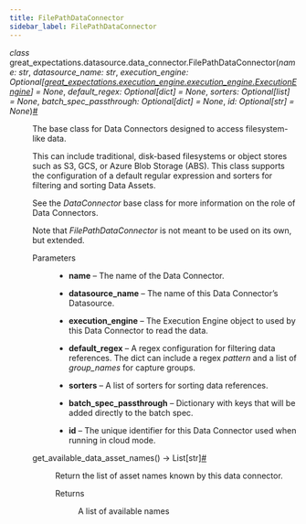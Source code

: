 ```yaml
---
title: FilePathDataConnector
sidebar_label: FilePathDataConnector
---
```



<section class="sphinx-api-doc" id="filepathdataconnector">

<dl class="py class">
<dt class="sig sig-object py" id="great_expectations.datasource.data_connector.FilePathDataConnector">
<em class="property"><span class="pre">class</span><span class="w"> </span></em><span class="sig-prename descclassname"><span class="pre">great_expectations.datasource.data_connector.</span></span><span class="sig-name descname"><span class="pre">FilePathDataConnector</span></span><span class="sig-paren">(</span><em class="sig-param"><span class="n"><span class="pre">name</span></span><span class="p"><span class="pre">:</span></span><span class="w"> </span><span class="n"><span class="pre">str</span></span></em>, <em class="sig-param"><span class="n"><span class="pre">datasource_name</span></span><span class="p"><span class="pre">:</span></span><span class="w"> </span><span class="n"><span class="pre">str</span></span></em>, <em class="sig-param"><span class="n"><span class="pre">execution_engine</span></span><span class="p"><span class="pre">:</span></span><span class="w"> </span><span class="n"><span class="pre">Optional</span><span class="p"><span class="pre">[</span></span><a class="reference internal" href="http://localhost:3000/docs/reference/api/execution_engine/ExecutionEngine_class#great_expectations.execution_engine.ExecutionEngine" title="great_expectations.execution_engine.execution_engine.ExecutionEngine"><span class="pre">great_expectations.execution_engine.execution_engine.ExecutionEngine</span></a><span class="p"><span class="pre">]</span></span></span><span class="w"> </span><span class="o"><span class="pre">=</span></span><span class="w"> </span><span class="default_value"><span class="pre">None</span></span></em>, <em class="sig-param"><span class="n"><span class="pre">default_regex</span></span><span class="p"><span class="pre">:</span></span><span class="w"> </span><span class="n"><span class="pre">Optional</span><span class="p"><span class="pre">[</span></span><span class="pre">dict</span><span class="p"><span class="pre">]</span></span></span><span class="w"> </span><span class="o"><span class="pre">=</span></span><span class="w"> </span><span class="default_value"><span class="pre">None</span></span></em>, <em class="sig-param"><span class="n"><span class="pre">sorters</span></span><span class="p"><span class="pre">:</span></span><span class="w"> </span><span class="n"><span class="pre">Optional</span><span class="p"><span class="pre">[</span></span><span class="pre">list</span><span class="p"><span class="pre">]</span></span></span><span class="w"> </span><span class="o"><span class="pre">=</span></span><span class="w"> </span><span class="default_value"><span class="pre">None</span></span></em>, <em class="sig-param"><span class="n"><span class="pre">batch_spec_passthrough</span></span><span class="p"><span class="pre">:</span></span><span class="w"> </span><span class="n"><span class="pre">Optional</span><span class="p"><span class="pre">[</span></span><span class="pre">dict</span><span class="p"><span class="pre">]</span></span></span><span class="w"> </span><span class="o"><span class="pre">=</span></span><span class="w"> </span><span class="default_value"><span class="pre">None</span></span></em>, <em class="sig-param"><span class="n"><span class="pre">id</span></span><span class="p"><span class="pre">:</span></span><span class="w"> </span><span class="n"><span class="pre">Optional</span><span class="p"><span class="pre">[</span></span><span class="pre">str</span><span class="p"><span class="pre">]</span></span></span><span class="w"> </span><span class="o"><span class="pre">=</span></span><span class="w"> </span><span class="default_value"><span class="pre">None</span></span></em><span class="sig-paren">)</span><a class="headerlink" href="#great_expectations.datasource.data_connector.FilePathDataConnector" title="Permalink to this definition">#</a></dt>
<dd><p>The base class for Data Connectors designed to access filesystem-like data.</p>
<p>This can include traditional, disk-based filesystems or object stores such as S3, GCS, or Azure Blob Storage (ABS).
This class supports the configuration of a default regular expression and sorters for filtering and sorting
Data Assets.</p>
<p>See the <cite>DataConnector</cite> base class for more information on the role of Data Connectors.</p>
<p>Note that <cite>FilePathDataConnector</cite> is not meant to be used on its own, but extended.</p>
<dl class="field-list simple">
<dt class="field-odd">Parameters</dt>
<dd class="field-odd"><ul class="simple">
<li><p><strong>name</strong> – The name of the Data Connector.</p></li>
<li><p><strong>datasource_name</strong> – The name of this Data Connector’s Datasource.</p></li>
<li><p><strong>execution_engine</strong> – The Execution Engine object to used by this Data Connector to read the data.</p></li>
<li><p><strong>default_regex</strong> – A regex configuration for filtering data references. The dict can include a regex <cite>pattern</cite> and
a list of <cite>group_names</cite> for capture groups.</p></li>
<li><p><strong>sorters</strong> – A list of sorters for sorting data references.</p></li>
<li><p><strong>batch_spec_passthrough</strong> – Dictionary with keys that will be added directly to the batch spec.</p></li>
<li><p><strong>id</strong> – The unique identifier for this Data Connector used when running in cloud mode.</p></li>
</ul>
</dd>
</dl>
<dl class="py method">
<dt class="sig sig-object py" id="great_expectations.datasource.data_connector.FilePathDataConnector.get_available_data_asset_names">
<span class="sig-name descname"><span class="pre">get_available_data_asset_names</span></span><span class="sig-paren">(</span><span class="sig-paren">)</span> <span class="sig-return"><span class="sig-return-icon">→</span> <span class="sig-return-typehint"><span class="pre">List</span><span class="p"><span class="pre">[</span></span><span class="pre">str</span><span class="p"><span class="pre">]</span></span></span></span><a class="headerlink" href="#great_expectations.datasource.data_connector.FilePathDataConnector.get_available_data_asset_names" title="Permalink to this definition">#</a></dt>
<dd><p>Return the list of asset names known by this data connector.</p>
<dl class="field-list simple">
<dt class="field-odd">Returns</dt>
<dd class="field-odd"><p>A list of available names</p>
</dd>
</dl>
</dd></dl>
</dd></dl>
</section>